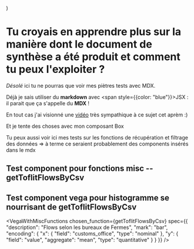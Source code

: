 
  <div style={{padding: 30, backgroundColor: 'tomato'}} />
)

<KeplerWrapper/>

# Tu croyais en apprendre plus sur la manière dont le document de synthèse a été produit et comment tu peux l'exploiter ?
_Désolé_ ici tu ne pourras que voir mes piètres tests avec MDX.

Déjà je sais utiliser du **markdown** avec <span style={{color: "blue"}}>JSX</span> : il parait que ça s'appelle du **MDX** !

En tout cas j'ai visionné une [vidéo](https://www.youtube.com/watch?v=d2sQiI5NFAM) très sympathique à ce sujet cet aprèm :)

<Box> Et je tente des choses avec mon composant Box </Box>

Tu peux aussi voir ici mes tests sur les fonctions de récupération et filtrage des données
=> à terme ce seraient probablement des components insérés dans le mdx

## Test component pour fonctions misc -- getToflitFlowsByCsv

<GetToflitFlowsComponent chosen_function = {getToflitFlowsByCsv}/>

<GetToflitFlowsComponent chosen_function = {getToflitFlowsByApi}/>

## Test component vega pour histogramme se nourrisant de getToflitFlowsByCsv

<VegaWithMiscFunctions
      chosen_function={getToflitFlowsByCsv}
      spec={{
        "description": "Flows selon les bureaux de Fermes",
        "mark": "bar",
        "encoding": {
          "x": {
            "field": "customs_office",
              "type": "nominal"
          },
          "y": {
            "field": "value",
            "aggregate": "mean", 
            "type": "quantitative"
          }
        }
      }}
    />